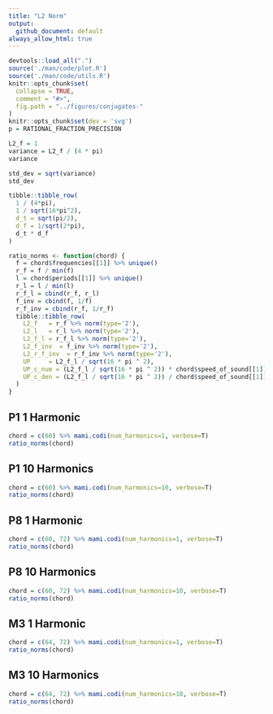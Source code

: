 ```yaml
---
title: "L2 Norm"
output:
  github_document: default
always_allow_html: true
---
```

```r
devtools::load_all(".")
source('./man/code/plot.R')
source('./man/code/utils.R')
knitr::opts_chunk$set(
  collapse = TRUE,
  comment = "#>",
  fig.path = "../figures/conjugates-"
)
knitr::opts_chunk$set(dev = 'svg')
p = RATIONAL_FRACTION_PRECISION
```

```r
L2_f = 1 
variance = L2_f / (4 * pi)
variance
```

```r
std_dev = sqrt(variance)
std_dev
```

```r
tibble::tibble_row(
  1 / (4*pi),
  1 / sqrt(16*pi^2),
  d_t = sqrt(pi/2),
  d_f = 1/sqrt(2*pi),
  d_t * d_f
)
```

```r
ratio_norms <- function(chord) {
  f = chord$frequencies[[1]] %>% unique()
  r_f = f / min(f)
  l = chord$periods[[1]] %>% unique()
  r_l = l / min(l)
  r_f_l = cbind(r_f, r_l)
  f_inv = cbind(f, 1/f)
  r_f_inv = cbind(r_f, 1/r_f)
  tibble::tibble_row(
    L2_f   = r_f %>% norm(type='2'),
    L2_l   = r_l %>% norm(type='2'),
    L2_f_l = r_f_l %>% norm(type='2'),
    L2_f_inv  = f_inv %>% norm(type='2'),
    L2_r_f_inv  = r_f_inv %>% norm(type='2'),
    UP     = L2_f_l / sqrt(16 * pi ^ 2),
    UP_c_num = (L2_f_l / sqrt(16 * pi ^ 2)) * chord$speed_of_sound[[1]],
    UP_c_den = (L2_f_l / sqrt(16 * pi ^ 2)) / chord$speed_of_sound[[1]]
  )
}
```

## P1 1 Harmonic

```r
chord = c(60) %>% mami.codi(num_harmonics=1, verbose=T)
ratio_norms(chord)
```

## P1 10 Harmonics

```r
chord = c(60) %>% mami.codi(num_harmonics=10, verbose=T)
ratio_norms(chord)
```

## P8 1 Harmonic

```r
chord = c(60, 72) %>% mami.codi(num_harmonics=1, verbose=T)
ratio_norms(chord)
```

## P8 10 Harmonics

```r
chord = c(60, 72) %>% mami.codi(num_harmonics=10, verbose=T)
ratio_norms(chord)
```

## M3 1 Harmonic

```r
chord = c(64, 72) %>% mami.codi(num_harmonics=1, verbose=T)
ratio_norms(chord)
```

## M3 10 Harmonics

```r
chord = c(64, 72) %>% mami.codi(num_harmonics=10, verbose=T)
ratio_norms(chord)
```
